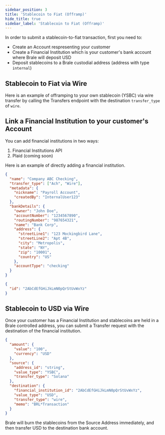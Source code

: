 ```yaml
---
sidebar_position: 3
title: 'Stablecoin to Fiat (Offramp)'
hide_title: true
sidebar_label: 'Stablecoin to Fiat (Offramp)'
---
```


<Intro
  heading="Stablecoin to Fiat (Offramp)"
  subheading="Brale makes it easy for you and your customers to convert stablecoins into USD via wire transfer or ACH."
/>

In order to submit a stablecoin-to-fiat transaction, first you need to:

- Create an Account respresenting your customer
- Create a Financial Institution which is your customer's bank account where Brale will deposit USD
- Deposit stablecoins to a Brale custodial address (address with type `internal`)

## Stablecoin to Fiat via Wire

Here is an example of offramping to your own stablecoin (YSBC) via wire transfer by calling the Transfers endpoint with the destination `transfer_type` of `wire`.

## Link a Financial Institution to your customer's Account

You can add financial institutions in two ways:

1. Financial Institutions API
2. Plaid (coming soon)

Here is an example of directly adding a financial institution.

<HTTPMethod
  method="POST"
  endpoint="https://api.brale.xyz/accounts/account_id/financial-institutions/external"
/>

```json title="Request"
{
  "name": "Company ABC Checking",
  "transfer_type": ["Ach", "Wire"],
  "metadata": {
    "nickname": "Payroll Account",
    "createdBy": "InternalUser123"
  },
  "bankDetails": {
    "owner": "John Doe",
    "accountNumber": "1234567890",
    "routingNumber": "987654321",
    "name": "Bank Corp",
    "address": {
      "streetLine1": "123 Mockingbird Lane",
      "streetLine2": "Apt 4B",
      "city": "Metropolis",
      "state": "NY",
      "zip": "10001",
      "country": "US"
    },
    "accountType": "checking"
  }
}
```

```json title="Response"
{
  "id": "2AbCdEfGHiJkLmN0pQrStUvWxYz"
}
```

## Stablecoin to USD via Wire

Once your customer has a Financial Institution and stablecoins are held in a Brale controlled address, you can submit a Transfer request with the destination of the financial institution.

<HTTPMethod method="POST" endpoint="https://api.brale.xyz/accounts/account_id/transfers" />

```json title="Request"
{
  "amount": {
    "value": "100",
    "currency": "USD"
  },
  "source": {
    "address_id": "string",
    "value_type": "YSBC",
    "transfer_type": "Solana"
  },
  "destination": {
    "financial_institution_id": "2AbCdEfGHiJkLmN0pQrStUvWxYz",
    "value_type": "USD",
    "transfer_type": "wire",
    "memo": "BRL*Transaction"
  }
}
```

Brale will burn the stablecoins from the Source Address immediately, and then transfer USD to the destination bank account.
